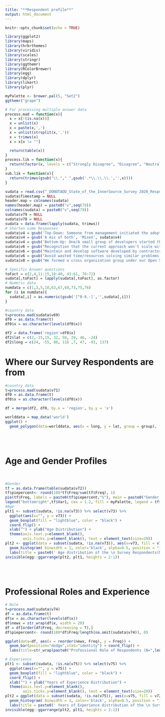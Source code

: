 ```yaml
---
title: "**Respondent profile**"
output: html_document
---
```

<style type="text/css">
.main-container {
  max-width: 1200px;
  margin-left: auto;
  margin-right: auto;
  font-size: 150%;

}
</style>

```r
knitr::opts_chunk$set(echo = TRUE)

library(ggplot2)
library(maps)
library(hrbrthemes)
library(viridis)
library(scales)
library(stringr)
library(ggthemr)
library(RColorBrewer)
library(egg)
library(dplyr)
library(likert)
library(plyr)

myPalette <- brewer.pal(5, "Set2") 
ggthemr("grape") 

# For processing multiple answer data
process.mad = function(x){
  x = x[!(is.na(x))]
  x = unlist(x)
  x = paste(x,',')
  x = unlist(strsplit(x,','))
  x = trimws(x)
  x = x[x != ""]

  return(table(x))
}
process.lik = function(x){
  return(factor(x, levels = c("Strongly Disagree", "Disagree", "Neutral", "Agree", "Strongly Agree")))
}
sub.lik = function(x){
  return(trimws(gsub("\\."," ",gsub('.*\\.\\.\\.','',x))))
}

sudata = read.csv("_DONOTADD_State_of_the_InnerSource_Survey 2020_Responses.csv")
sudata$Timestamp = NULL
header.map = colnames(sudata)
names(header.map) = paste0("v",seq(79))
colnames(sudata) = paste0("v",seq(79))
sudata$v79 = NULL
sudata$v78 = NULL
sudata = data.frame(lapply(sudata, trimws))
# Shorten some Responses
sudata$v4 = gsub('Top-Down: Someone from management initiated the adoption', 'Top-Down', sudata$v4)
sudata$v4 = gsub('A mix of both', 'Mixed', sudata$v4)
sudata$v4 = gsub('Bottom-Up: One/A small group of developers started the initiative', 'Bottom-Up', sudata$v4)
sudata$v6 = gsub("Recognition that the current approach won't scale with our ambitions / trajectory.", 'Scaling', sudata$v6)
sudata$v6 = gsub("Maintain and develop software developed by contractors that are no longer with the organization", 'Maintain Software w/o Support', sudata$v6)
sudata$v6 = gsub("Avoid wasted time/resources solving similar problems multiple times in isolation", 'Creating reusable software', sudata$v6)
sudata$v8 = gsub("We formed a cross organization group under our Open Source Program Office to foster the practice of InnerSource",'Establish InnerSource Foundation', sudata$v8)

# Specific Answer questions
toFact = c(2,4,11:15,18:40, 43:61, 70:72)
sudata[,toFact] = lapply(sudata[,toFact], as.factor)
# Numeric data
numdata = c(1,3,5,10,63,67,68,73,75,76)
for (i in numdata){
  sudata[,i] = as.numeric(gsub('[^0-9.-]','',sudata[,i]))
}

#country data
t=process.mad(sudata$v69)
df0 = as.data.frame(t)
df0$x = as.character(levels(df0$x))

df2 = data.frame('region'=df0$x)
df2$lat = c(2,-15,15, 32, 50, 29, 46, -24)
df2$long = c(24, -55, 80, 118 ,7, 47, -93, 137)
```

# Where our Survey Respondents are from
```r
#country data
t=process.mad(sudata$v71)
df0 = as.data.frame(t)
df0$x = as.character(levels(df0$x))

df = merge(df2, df0, by.x = 'region', by.y = 'x')

worlddata = map_data('world')
ggplot() +
  geom_polygon(data=worlddata, aes(x = long, y = lat, group = group), fill="#e0e0e0", colour = "white", alpha=0.7)  +  geom_path(data = worlddata, aes(x = long, y = lat, group = group), alpha=0.7) + geom_point(data = df, aes(x = long, y = lat, size = Freq), fill='#bf24ee', alpha= 0.7, shape=21, color="black") + scale_size(range = c(15,40))+ geom_text(data=df, aes(x = long, y = lat, label=Freq),position = position_dodge(width=0.9),  size=10) + scale_fill_viridis(discrete=TRUE, guide=FALSE, option="A") + theme_void() + theme(legend.position="none") 

```
<br></br>

# **Age and Gender Profiles**
<br>
```r
#Gender
tf = as.data.frame(table(sudata$v72))
tf$piepercent<- round(100*tf$Freq/sum(tf$Freq), 1)
pie(tf$Freq, labels = paste0(tf$piepercent,"%"), main = paste0("Gender distribution of \n the Survey Respondents(N=",length(na.omit(sudata$v72)),')') ,col=myPalette, cex.lab=2, cex.axis=2, cex.main=2, cex.sub=2)
legend("bottomright",tf$Var1, cex = 1.2, fill = myPalette, legend = tf$Var1)
#Age
plt1 <- subset(sudata, !is.na(v73)) %>% select(v73) %>%
  ggplot(aes(x="", y = v73)) +
  geom_boxplot(fill = "lightblue", color = "black") + 
  coord_flip() +
  xlab("") + ylab("Age Distribution") +
  theme(axis.text.y=element_blank(),
        axis.ticks.y=element_blank(), text = element_text(size=20))
plt2 <- ggplot(data = subset(sudata, !is.na(v73)), aes(x=v73, fill = v72)) +
  geom_histogram( binwidth = 1, color='black', alpha=0.5, position = "identity")  +
  labs(title = paste0(' Age distribution of the \n Survey Respondents(N=',length(na.omit(sudata$v73)),')'), x='Age', y='No. of Respondents', fill="Gender" ) + theme(text = element_text(size=20)) 
invisible(egg::ggarrange(plt2, plt1, heights = 2:1)) 

```
<br></br>

# **Professional Roles and Experience **

```r

# Role
t=process.mad(sudata$v74)
df = as.data.frame(t)
df$x = as.character(levels(df$x))
df$newx = str_wrap(df$x, width = 20)
df = df[order(df$Freq, decreasing = T),]
df$piepercent<- round(100*df$Freq/length(na.omit(sudata$v74)), 0)

ggplot(data=df, aes(x = reorder(newx, Freq), y = Freq)) +
  geom_bar(position="dodge",stat="identity") + coord_flip() + 
  labs(title=str_wrap(paste0("Professional Role of Respondents (N=",length(na.omit(sudata$v74)),")"), 30), x='', y = 'No. of Respondents') +  scale_x_discrete(guide = guide_axis(n.dodge=2)) +theme(text = element_text(size=16)) +  geom_text(aes(label=paste0(Freq,'(',piepercent,"%)")), position=position_dodge(width=0.9), hjust = -0) + scale_y_continuous(limits = c(0,14))

# Experience
plt1 <- subset(sudata, !is.na(v75)) %>% select(v75) %>%
  ggplot(aes(x="", y = v75)) +
  geom_boxplot(fill = "lightblue", color = "black") + 
  coord_flip() +
  xlab("") + ylab("Years of Experience Distribution") +
  theme(axis.text.y=element_blank(),
        axis.ticks.y=element_blank(), text = element_text(size=20))
plt2 = ggplot(data = subset(sudata, !is.na(v75)), aes(x=v75, fill = v72)) +
  geom_histogram( binwidth = 1, color='black', alpha=0.5, position = "identity")  +
  labs(title = paste0(' Years of Experience distribution of the \n Survey Respondents(N=',length(na.omit(sudata$v75)),')'), x='Experience in Years', y='No. of Respondents' , fill="Gender") + theme(text = element_text(size=20)) 
invisible(egg::ggarrange(plt2, plt1, heights = 2:1)) 

```
<br></br>




